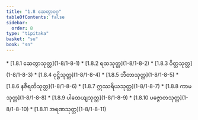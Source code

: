 ```yaml
---
title: "1.8 ဆေတွာဝဂ္ဂ"
tableOfContents: false
sidebar:
  order: 8
type: "tipitaka"
basket: "su"
book: "sn"
---
```



<DynamicBreadcrumb />



<TableOfContents book="sn" section="1.8">
* [1.8.1 ဆေတွာသုတ္တ](1-8/1-8-1)
* [1.8.2 ရထသုတ္တ](1-8/1-8-2)
* [1.8.3 ဝိတ္တသုတ္တ](1-8/1-8-3)
* [1.8.4 ဝုဋ္ဌိသုတ္တ](1-8/1-8-4)
* [1.8.5 ဘီတာသုတ္တ](1-8/1-8-5)
* [1.8.6 နဇီရတိသုတ္တ](1-8/1-8-6)
* [1.8.7 ဣဿရိယသုတ္တ](1-8/1-8-7)
* [1.8.8 ကာမသုတ္တ](1-8/1-8-8)
* [1.8.9 ပါထေယျသုတ္တ](1-8/1-8-9)
* [1.8.10 ပဇ္ဇောတသုတ္တ](1-8/1-8-10)
* [1.8.11 အရဏသုတ္တ](1-8/1-8-11)
</TableOfContents>